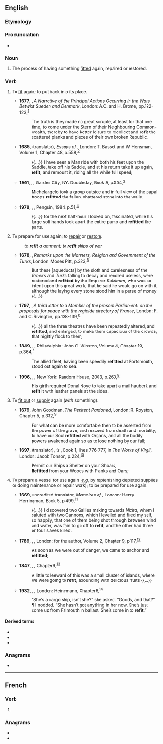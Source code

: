 {{also|refît}}
==English==

===Etymology===
{{prefix|en|re|fit}}

===Pronunciation===
* {{rhymes|en|ɪt}}

===Noun===
{{en-noun}}

# The process of having something [[fit]]ted again, repaired or restored.
#: {{ux|en|The ship required a '''refit''' before setting out again.}}

===Verb===
{{en-verb|refitt}}

# {{lb|en|transitive}} To [[fit]] again; to put back into its place.
#* '''1677''', {{w|Philip Meadows (died 1718)|Philip Meadows}}, ''A Narrative of the Principal Actions Occurring in the Wars Betwixt Sueden and Denmark'', London: A.C. and H. Brome, pp.{{nbsp}}122-123,<sup>[http://name.umdl.umich.edu/A50498.0001.001]</sup>
#*: The truth is they made no great scruple, at least for that one time, to come under the Stern of their Neighbouring Common-wealth, thereby to have better leisure to recollect and '''refit''' the scattered planks and pieces of their own broken Republic.
#* '''1685''', {{w|Charles Cotton}} (translator), ''Essays of {{w|Michel de Montaigne|Michael, seigneur de Montaigne}}'', London: T. Basset and W. Hensman, Volume 1, Chapter 48, p.{{nbsp}}558,<sup>[http://name.umdl.umich.edu/A51181.0001.001]</sup>
#*: {{...}} I have seen a Man ride with both his feet upon the Saddle, take off his Saddle, and at his return take it up again, '''refit''', and remount it, riding all the while full speed;
#* '''1961''', {{w|Irving Stone}}, ''{{w|The Agony and the Ecstasy (novel)|The Agony and the Ecstasy}}'', Garden City, NY: Doubleday, Book 9, p.{{nbsp}}554,<sup>[https://archive.org/details/agonyecstasy00ston_0]</sup>
#*: Michelangelo took a group outside and in full view of the papal troops '''refitted''' the fallen, shattered stone into the walls.
#* '''1978''', {{w|André Brink}}, ''{{w|Rumours of Rain}}'', Penguin, 1984, p.{{nbsp}}51,<sup>[https://archive.org/details/rumorsofrain00brin]</sup>
#*: {{...}} for the next half-hour I looked on, fascinated, while his large soft hands took apart the entire pump and '''refitted''' the parts.
# {{lb|en|transitive}} To prepare for use again; to [[repair]] or [[restore]].
#: ''to '''refit''' a garment; to '''refit''' ships of war''
#* '''1678''', {{w|Thomas Smith (scholar)|Thomas Smith}}, ''Remarks upon the Manners, Religion and Government of the Turks'', London: Moses Pitt, p.{{nbsp}}323,<sup>[http://name.umdl.umich.edu/A60582.0001.001]</sup>
#*: But these [aqueducts] by the sloth and carelesness of the ''Greeks'' and ''Turks'' falling to decay and rendred useless, were restored and '''refitted''' by the Emperor ''Suleiman,'' who was so intent upon this great work, that he said he would go on with it, although the laying every stone stood him in a purse of money {{...}}
#* '''1797''', {{w|Edmund Burke}}, ''A third letter to a Member of the present Parliament: on the proposals for peace with the regicide directory of France'', London: F. and C. Rivington, pp.{{nbsp}}138-139,<sup>[http://name.umdl.umich.edu/004903009.0001.000]</sup>
#*: {{...}} all the three theatres have been repeatedly altered, and '''refitted''', and enlarged, to make them capacious of the crowds, that nightly flock to them;
#* '''1849''', {{w|Thomas Babington Macaulay}}, ''{{w|The History of England from the Accession of James the Second}}'', Philadelphia: John C. Winston, Volume 4, Chapter 19, p.{{nbsp}}364,<sup>[https://archive.org/details/historyofengland04macauoft]</sup>
#*: The allied fleet, having been speedily '''refitted''' at Portsmouth, stood out again to sea.
#* '''1996''', {{w|George R. R. Martin}}, ''{{w|A Game of Thrones}}'', New York: Random House, 2003, p.{{nbsp}}260,<sup>[https://archive.org/details/gameofthronesele00mart]</sup>
#*: His girth required Donal Noye to take apart a mail hauberk and '''refit''' it with leather panels at the sides.
# {{lb|en|transitive}} To [[fit out]] or [[supply]] again (''with'' something).
#* '''1679''', John Goodman, ''The Penitent Pardoned'', London: R. Royston, Chapter 5, p.{{nbsp}}332,<sup>[http://name.umdl.umich.edu/A41445.0001.001]</sup>
#*: For what can be more comfortable then to be asserted from the power of the grave, and rescued from death and mortality, to have our Soul '''refitted''' with Organs, and all the bodily powers awakened again so as to lose nothing by our fall;
#* '''1697''', {{w|John Dryden}} (translator), ''{{w|Virgil}}’s {{w|Aeneid|Aeneis}}'', Book 1, lines 776-777, in ''The Works of Virgil'', London: Jacob Tonson, p.{{nbsp}}224,<sup>[http://name.umdl.umich.edu/A65112.0001.001]</sup>
#*: Permit our Ships a Shelter on your Shoars,
#*: '''Refitted''' from your Woods with Planks and Oars;
# {{lb|en|intransitive|nautical}} To prepare a vessel for use again (''[[e.g.]]'' by replenishing depleted supplies or doing maintenance or repair work); {{qualifier|of a vessel}} to be prepared for use again.
#* '''1669''', uncredited translator, ''Memoires of {{w|Henry II, Duke of Guise|Henry, D. of Guise}}'', London: Henry Herringman, Book 5, p.{{nbsp}}499,<sup>[http://name.umdl.umich.edu/A42325.0001.001]</sup>
#*: {{...}} I discovered two Gallies making towards ''Nicita,'' whom I saluted with two Cannons, which I levelled and fired my self, so happily, that one of them being shot through between wind and water, was fain to go off to '''refit''', and the other had three or four slaves killed.
#* '''1789''', {{w|Olaudah Equiano}}, ''{{w|The Interesting Narrative of the Life of Olaudah Equiano}}'', London: for the author, Volume 2, Chapter 9, p.{{nbsp}}117,<sup>[http://name.umdl.umich.edu/004837188.0001.002]</sup>
#*: As soon as we were out of danger, we came to anchor and '''refitted''';
#* '''1847''', {{w|Herman Melville}}, ''{{w|Omoo}}'', Chapter{{nbsp}}9,<sup>[http://www.gutenberg.org/files/4045/4045-h/4045-h.htm]</sup>
#*: A little to leeward of this was a small cluster of islands, where we were going to '''refit''', abounding with delicious fruits {{...}}
#* '''1932''', {{w|Nevil Shute}}, ''{{w|Lonely Road (novel)|Lonely Road}}'', London: Heinemann, Chapter{{nbsp}}6,<sup>[https://www.fadedpage.com/books/20140210/html.php]</sup>
#*: “She’s a cargo ship, isn’t she?” she asked. “Goods, and that?” ¶ I nodded. “She hasn’t got anything in her now. She’s just come up from Falmouth in ballast. She’s come in to '''refit'''.”

====Derived terms====
* {{l|en|refitment}}
* {{l|en|refitter}}
* {{l|en|refitting}}

===Anagrams===
* {{anagrams|en|a=efirt|freit|treif|trife}}

----

==French==

===Verb===
{{head|fr|verb form}}

# {{inflection of|fr|refaire||3|s|phis}}

===Anagrams===
* {{l|fr|frite}}
* {{l|fr|rétif}}